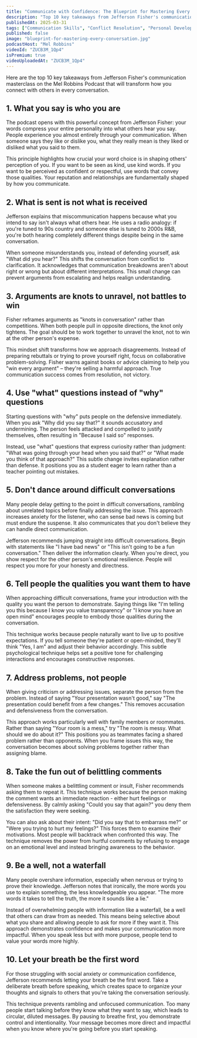 ```yaml
---
title: "Communicate with Confidence: The Blueprint for Mastering Every Conversation"
description: "Top 10 key takeaways from Jefferson Fisher's communication masterclass on the Mel Robbins Podcast that will transform how you connect with others in every conversation."
publishedAt: 2025-03-31
tags: ["Communication Skills", "Conflict Resolution", "Personal Development"]
published: false
image: "blueprint-for-mastering-every-conversation.jpg"
podcastHost: "Mel Robbins"
videoId: "ZUCB3M_1Qp4"
isPremium: true
videoUploadedAt: "ZUCB3M_1Qp4"
---
```



<PodcastSummaryPageLayout frontmatter={frontmatter}>

Here are the top 10 key takeaways from Jefferson Fisher's communication masterclass on the Mel Robbins Podcast that will transform how you connect with others in every conversation.

## 1. What you say is who you are

The podcast opens with this powerful concept from Jefferson Fisher: your words compress your entire personality into what others hear you say. People experience you almost entirely through your communication. When someone says they like or dislike you, what they really mean is they liked or disliked what you said to them.

This principle highlights how crucial your word choice is in shaping others' perception of you. If you want to be seen as kind, use kind words. If you want to be perceived as confident or respectful, use words that convey those qualities. Your reputation and relationships are fundamentally shaped by how you communicate.

## 2. What is sent is not what is received

Jefferson explains that miscommunication happens because what you intend to say isn't always what others hear. He uses a radio analogy: if you're tuned to 90s country and someone else is tuned to 2000s R&B, you're both hearing completely different things despite being in the same conversation.

When someone misunderstands you, instead of defending yourself, ask "What did you hear?" This shifts the conversation from conflict to clarification. It acknowledges that communication breakdowns aren't about right or wrong but about different interpretations. This small change can prevent arguments from escalating and helps realign understanding.

## 3. Arguments are knots to unravel, not battles to win

Fisher reframes arguments as "knots in conversation" rather than competitions. When both people pull in opposite directions, the knot only tightens. The goal should be to work together to unravel the knot, not to win at the other person's expense.

This mindset shift transforms how we approach disagreements. Instead of preparing rebuttals or trying to prove yourself right, focus on collaborative problem-solving. Fisher warns against books or advice claiming to help you "win every argument" – they're selling a harmful approach. True communication success comes from resolution, not victory.

## 4. Use "what" questions instead of "why" questions

Starting questions with "why" puts people on the defensive immediately. When you ask "Why did you say that?" it sounds accusatory and undermining. The person feels attacked and compelled to justify themselves, often resulting in "Because I said so" responses.

Instead, use "what" questions that express curiosity rather than judgment: "What was going through your head when you said that?" or "What made you think of that approach?" This subtle change invites explanation rather than defense. It positions you as a student eager to learn rather than a teacher pointing out mistakes.

## 5. Don't dance around difficult conversations

Many people delay getting to the point in difficult conversations, rambling about unrelated topics before finally addressing the issue. This approach increases anxiety for the listener, who can sense bad news is coming but must endure the suspense. It also communicates that you don't believe they can handle direct communication.

Jefferson recommends jumping straight into difficult conversations. Begin with statements like "I have bad news" or "This isn't going to be a fun conversation." Then deliver the information clearly. When you're direct, you show respect for the other person's emotional resilience. People will respect you more for your honesty and directness.

## 6. Tell people the qualities you want them to have

When approaching difficult conversations, frame your introduction with the quality you want the person to demonstrate. Saying things like "I'm telling you this because I know you value transparency" or "I know you have an open mind" encourages people to embody those qualities during the conversation.

This technique works because people naturally want to live up to positive expectations. If you tell someone they're patient or open-minded, they'll think "Yes, I am" and adjust their behavior accordingly. This subtle psychological technique helps set a positive tone for challenging interactions and encourages constructive responses.

## 7. Address problems, not people

When giving criticism or addressing issues, separate the person from the problem. Instead of saying "Your presentation wasn't good," say "The presentation could benefit from a few changes." This removes accusation and defensiveness from the conversation.

This approach works particularly well with family members or roommates. Rather than saying "Your room is a mess," try "The room is messy. What should we do about it?" This positions you as teammates facing a shared problem rather than opponents. When you frame issues this way, the conversation becomes about solving problems together rather than assigning blame.

## 8. Take the fun out of belittling comments

When someone makes a belittling comment or insult, Fisher recommends asking them to repeat it. This technique works because the person making the comment wants an immediate reaction - either hurt feelings or defensiveness. By calmly asking "Could you say that again?" you deny them the satisfaction they were seeking.

You can also ask about their intent: "Did you say that to embarrass me?" or "Were you trying to hurt my feelings?" This forces them to examine their motivations. Most people will backtrack when confronted this way. The technique removes the power from hurtful comments by refusing to engage on an emotional level and instead bringing awareness to the behavior.

## 9. Be a well, not a waterfall

Many people overshare information, especially when nervous or trying to prove their knowledge. Jefferson notes that ironically, the more words you use to explain something, the less knowledgeable you appear. "The more words it takes to tell the truth, the more it sounds like a lie."

Instead of overwhelming people with information like a waterfall, be a well that others can draw from as needed. This means being selective about what you share and allowing people to ask for more if they want it. This approach demonstrates confidence and makes your communication more impactful. When you speak less but with more purpose, people tend to value your words more highly.

## 10. Let your breath be the first word

For those struggling with social anxiety or communication confidence, Jefferson recommends letting your breath be the first word. Take a deliberate breath before speaking, which creates space to organize your thoughts and signals to others that you're taking the conversation seriously.

This technique prevents rambling and unfocused communication. Too many people start talking before they know what they want to say, which leads to circular, diluted messages. By pausing to breathe first, you demonstrate control and intentionality. Your message becomes more direct and impactful when you know where you're going before you start speaking.

</PodcastSummaryPageLayout>
